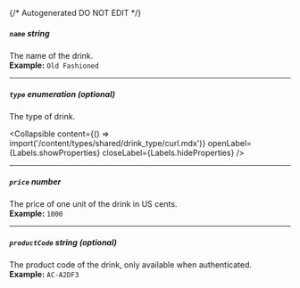 {/* Autogenerated DO NOT EDIT  */}

##### `name` _string_
The name of the drink.
<br/>
**Example:** `Old Fashioned`

---
##### `type` _enumeration (optional)_
The type of drink.

<Collapsible content={() => import('/content/types/shared/drink_type/curl.mdx')} openLabel={Labels.showProperties} closeLabel={Labels.hideProperties} />


---
##### `price` _number_
The price of one unit of the drink in US cents.
<br/>
**Example:** `1000`

---
##### `productCode` _string (optional)_
The product code of the drink, only available when authenticated.
<br/>
**Example:** `AC-A2DF3`


